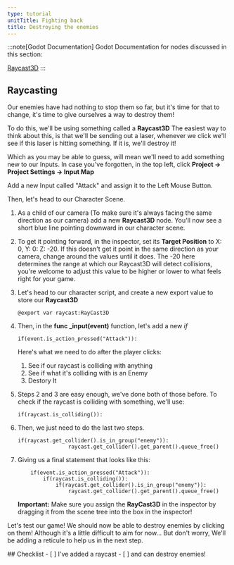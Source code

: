 ```yaml
---
type: tutorial
unitTitle: Fighting back
title: Destroying the enemies
---
```



:::note[Godot Documentation]
Godot Documentation for nodes discussed in this section: 

[Raycast3D](https://docs.godotengine.org/en/stable/classes/class_raycast3d.html)
:::

## Raycasting

Our enemies have had nothing to stop them so far, but it's time for that to change, it's time to give ourselves a way to destroy them!

To do this, we'll be using something called a **Raycast3D** The easiest way to think about this, is that we'll be sending out a laser, whenever we click we'll see if this laser is hitting something. If it is, we'll destroy it!

Which as you may be able to guess, will mean we'll need to add something new to our Inputs. In case you've forgotten, in the top left, click **Project -> Project Settings -> Input Map**

Add a new Input called "Attack" and assign it to the Left Mouse Button. 

Then, let's head to our Character Scene. 
<Steps>
1. As a child of our camera (To make sure it's always facing the same direction as our camera) add a new **Raycast3D** node.
	You'll now see a short blue line pointing downward in our character scene. 
	
2. To get it pointing forward, in the inspector, set its **Target Position** to X: 0, Y: 0: Z: -20. If this doesn't get it point in the same direction as your camera, change around the values until it does.
	The -20 here determines the range at which our Raycast3D will detect collisions, you're welcome to adjust this value to be higher or lower to what feels right for your game.

3. Let's head to our character script, and create a new export value to store our **Raycast3D**

	```gdscript
	@export var raycast:RayCast3D
	```

4. Then, in the **func _input(event)** function, let's add a new *if*

	```gdscript
	if(event.is_action_pressed("Attack")):
	```

	Here's what we need to do after the player clicks:
	1. See if our raycast is colliding with anything
	2. See if what it's colliding with is an Enemy
	3. Destory It

5. Steps 2 and 3 are easy enough, we've done both of those before. To check if the raycast is colliding with something, we'll use:

	```gdscript
	if(raycast.is_colliding()):
	```

6. Then, we just need to do the last two steps.

	```gdscript
	if(raycast.get_collider().is_in_group("enemy")):
					raycast.get_collider().get_parent().queue_free()
	```

7. Giving us a final statement that looks like this: 

	```gdscript
		if(event.is_action_pressed("Attack")):
			if(raycast.is_colliding()):
				if(raycast.get_collider().is_in_group("enemy")):
					raycast.get_collider().get_parent().queue_free()
	```
	**Important:** Make sure you assign the **RayCast3D** in the inspector by dragging it from the scene tree into the box in the inspector!
</Steps>

Let's test our game! We should now be able to destroy enemies by clicking on them! Although it's a little difficult to aim for now... But don't worry, We'll be adding a reticule 
to help us in the next step.



<Box>
## Checklist
<Checklist>
- [ ] I've added a raycast
- [ ] and can destroy enemies!
</Checklist>
</Box>